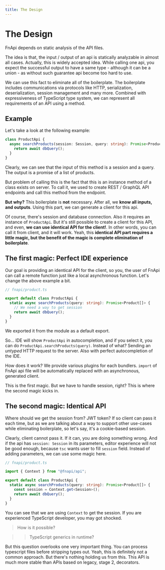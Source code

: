 ```yaml
---
title: The Design
---
```


# The Design

FnApi depends on static analysis of the API files.

The idea is that, the input / output of an api is statically analyzable in almost all cases.
Actually, this is widely accepted idea.
While calling one api, you expect the successful output to have a same type - although it can be a union - as without such guarantee api become too hard to use.

We can use this fact to eliminate all of the boilerplate.
The boilerplate includes communications via protocols like HTTP, serialization, deserialization, session management and many more.
Combined with expressiveness of TypeScript type system, we can represent all requirements of an API using a method.

## Example

Let's take a look at the following example:

```ts
class ProductApi {
  async searchProducts(session: Session, query: string): Promise<Product[]> {
    return await dbQuery();
  }
}
```

Clearly, we can see that the input of this method is a session and a query.
The output is a promise of a list of products.

But problem of calling this is the fact that this is an instance method of a class exists on server.
To call it, we used to create REST / GraphQL API endpoints and call this method from the endpoint.

**But why?**
This boilerplate is **not** necessary.
After all, we **know all inputs, and outputs**.
Using this part, we can generate a client for this api.

Of course, there's session and database connection. Also it requires an instance of `ProductApi`.
But it's still possible to create a client for this API, and even, **we can use identical API for the client!**.
In other words, you can call it from client, and it will work.
Yeah, this **identical API part requires a little magic, but the benefit of the magic is complete elimination of boilerplate**.

## The first magic: Perfect IDE experience

Our goal is providing an identical API for the client, so you, the user of FnApi can call a remote function just like a local asynchronous function.
Let's change the above example a bit.

```ts
// fnapi/product.ts

export default class ProductApi {
  static async searchProducts(query: string): Promise<Product[]> {
    // We need a way to get session
    return await dbQuery();
  }
}
```

We exported it from the module as a default export.

So... IDE will show `ProductApi` in autocompletion, and if you select it, you can do `ProductApi.searchProducts(query)`.
Instead of what?
Sending an _untyped_ HTTP request to the server.
Also with perfect autocompletion of the IDE.

How does it work?
We provide various plugins for each bundlers.
`import` of FnApi api file will be automatically replaced with an asynchronous, generated client.

This is the first magic.
But we have to handle session, right?
This is where the second magic kicks in.

## The second magic: Identical API

Where should we get the session from?
JWT token?
If so client can pass it each time, but as we are talking about a way to support other use-cases while eliminating boilerplate, so let's say, it's a cookie-based session.

Clearly, client cannot pass it.
If it can, you are doing something wrong.
And if the api has `session: Session` in its parameters, editor experience will not be good enough, because `tsc` wants user to fill `session` field.
Instead of adding parameters, we can use some magic here.

```ts
// fnapi/product.ts

import { Context } from "@fnapi/api";

export default class ProductApi {
  static async searchProducts(query: string): Promise<Product[]> {
    const session = Context.get<Session>();
    return await dbQuery();
  }
}
```

You can see that we are using `Context` to get the session.
If you are experienced TypeScript developer, you may got shocked.

> How is it possible?

> > TypeScript generics in runtime?

But this question overlooks one very important thing.
You can process typescript files before stripping types out.
Yeah, this is definitely not a common approach.
But there's nothing holding us from this.
This API is much more stable than APIs based on legacy, stage 2, decorators.
